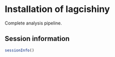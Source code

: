 # Installation of lagcishiny

Complete analysis pipeline.


## Session information
```r
sessionInfo()
```